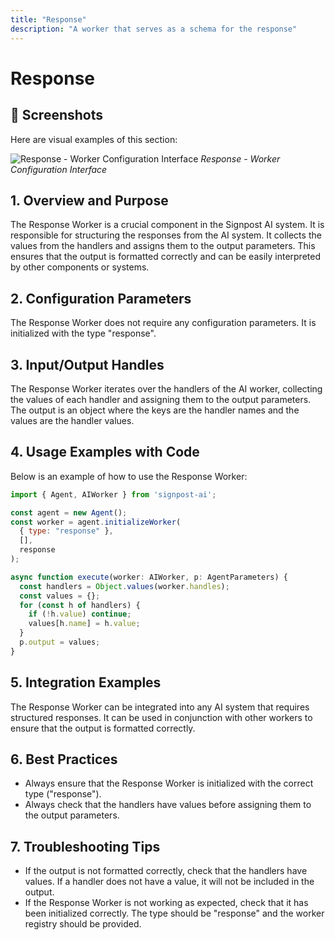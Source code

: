 ```yaml
---
title: "Response"
description: "A worker that serves as a schema for the response"
---
```


# Response

## 📸 Screenshots

Here are visual examples of this section:

![Response - Worker Configuration Interface](/images/screenshots/workers/response.png)
*Response - Worker Configuration Interface*




## 1. Overview and Purpose

The Response Worker is a crucial component in the Signpost AI system. It is responsible for structuring the responses from the AI system. It collects the values from the handlers and assigns them to the output parameters. This ensures that the output is formatted correctly and can be easily interpreted by other components or systems.

## 2. Configuration Parameters

The Response Worker does not require any configuration parameters. It is initialized with the type "response".

## 3. Input/Output Handles

The Response Worker iterates over the handlers of the AI worker, collecting the values of each handler and assigning them to the output parameters. The output is an object where the keys are the handler names and the values are the handler values.

## 4. Usage Examples with Code

Below is an example of how to use the Response Worker:

```javascript
import { Agent, AIWorker } from 'signpost-ai';

const agent = new Agent();
const worker = agent.initializeWorker(
  { type: "response" },
  [],
  response
);

async function execute(worker: AIWorker, p: AgentParameters) {
  const handlers = Object.values(worker.handles);
  const values = {};
  for (const h of handlers) {
    if (!h.value) continue;
    values[h.name] = h.value;
  }
  p.output = values;
}
```

## 5. Integration Examples

The Response Worker can be integrated into any AI system that requires structured responses. It can be used in conjunction with other workers to ensure that the output is formatted correctly.

## 6. Best Practices

- Always ensure that the Response Worker is initialized with the correct type ("response").
- Always check that the handlers have values before assigning them to the output parameters.

## 7. Troubleshooting Tips

- If the output is not formatted correctly, check that the handlers have values. If a handler does not have a value, it will not be included in the output.
- If the Response Worker is not working as expected, check that it has been initialized correctly. The type should be "response" and the worker registry should be provided.